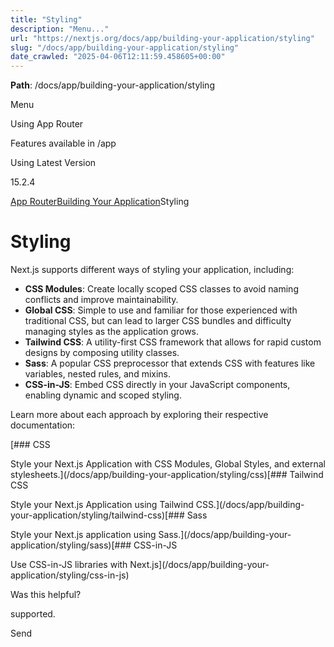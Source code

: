 ---
title: "Styling"
description: "Menu..."
url: "https://nextjs.org/docs/app/building-your-application/styling"
slug: "/docs/app/building-your-application/styling"
date_crawled: "2025-04-06T12:11:59.458605+00:00"
---

**Path**: /docs/app/building-your-application/styling

Menu

Using App Router

Features available in /app

Using Latest Version

15.2.4

[App Router](/docs/app)[Building Your Application](/docs/app/building-your-application)Styling

# Styling

Next.js supports different ways of styling your application, including:

* **CSS Modules**: Create locally scoped CSS classes to avoid naming conflicts and improve maintainability.
* **Global CSS**: Simple to use and familiar for those experienced with traditional CSS, but can lead to larger CSS bundles and difficulty managing styles as the application grows.
* **Tailwind CSS**: A utility-first CSS framework that allows for rapid custom designs by composing utility classes.
* **Sass**: A popular CSS preprocessor that extends CSS with features like variables, nested rules, and mixins.
* **CSS-in-JS**: Embed CSS directly in your JavaScript components, enabling dynamic and scoped styling.

Learn more about each approach by exploring their respective documentation:

[### CSS

Style your Next.js Application with CSS Modules, Global Styles, and external stylesheets.](/docs/app/building-your-application/styling/css)[### Tailwind CSS

Style your Next.js Application using Tailwind CSS.](/docs/app/building-your-application/styling/tailwind-css)[### Sass

Style your Next.js application using Sass.](/docs/app/building-your-application/styling/sass)[### CSS-in-JS

Use CSS-in-JS libraries with Next.js](/docs/app/building-your-application/styling/css-in-js)

Was this helpful?

supported.

Send